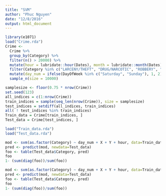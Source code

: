 ```yaml
---
title: "SVM"
author: "Phuc Nguyen"
date: "12/8/2016"
output: html_document
---
```


```r
library(e1071)
load("Crime.rda")
Crime <-
  Crime %>% 
  group_by(Category) %>%
  filter(n() > 20000) %>%
  mutate(hour = lubridate::hour(Dates), month = lubridate::month(Dates)) %>%
  filter(Category %in% c("LARCENY/THEFT", "DRUG/NARCOTIC", "ROBBERY", "BURGLARY", "ASSAULT")) %>%
  mutate(day_num = ifelse(DayOfWeek %in% c("Saturday", "Sunday"), 1, 2)) %>%
  sample_n(size = 10000)
```

```r
samplesize <- floor(0.75 * nrow(Crime))
set.seed(123)
all_indices = c(1:nrow(Crime))
train_indices = sample(seq_len(nrow(Crime)), size = samplesize)
test_indices = setdiff(all_indices, train_indices)
all( ! test_indices %in% train_indices)
Train_data = Crime[train_indices, ]      
Test_data = Crime[test_indices, ] 
```


```r
load("Train_data.rda")
load("Test_data.rda")
```

```r
mod <- svm(as.factor(Category) ~ day_num + X + Y + hour, data=Train_data, kernel = "radial", cost = 10)
pred <- predict(mod, newdata=Test_data)
foo <- table(Test_data$Category, pred)
foo
1- (sum(diag(foo))/sum(foo))
```

```r
mod <- svm(as.factor(Category) ~ day_num + X + Y + hour, data=Train_data, kernel = "sigmoid", cost = 10)
pred <- predict(mod, newdata=Test_data)
foo <- table(Test_data$Category, pred)
foo
1- (sum(diag(foo))/sum(foo))
```